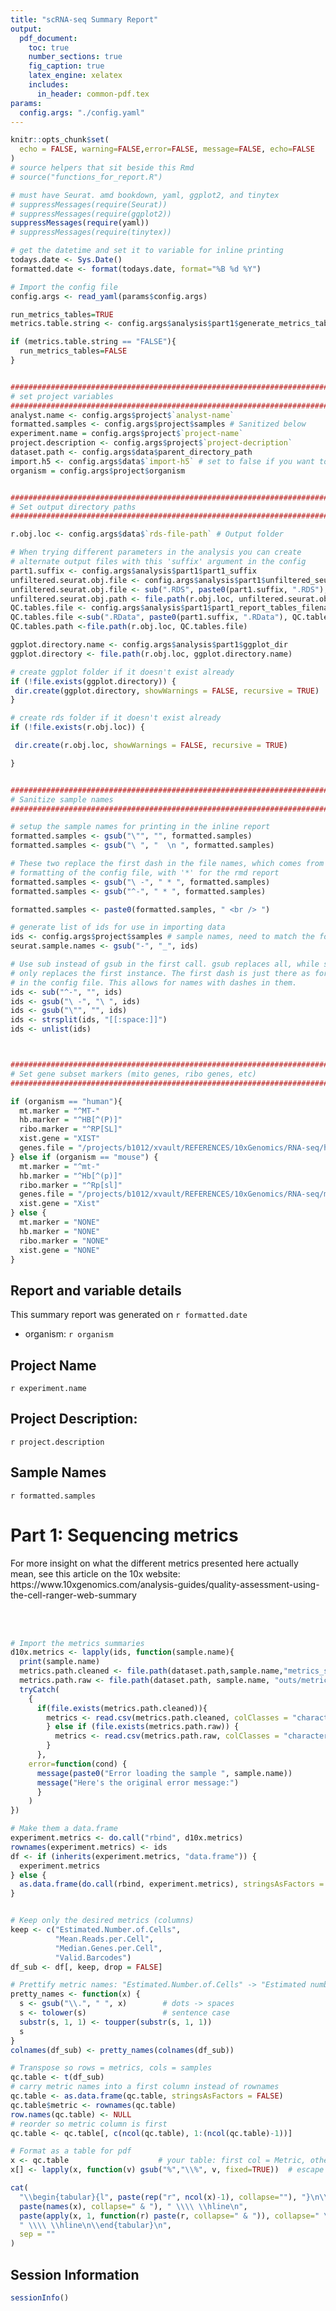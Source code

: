 ```yaml
---
title: "scRNA-seq Summary Report"
output:
  pdf_document:
    toc: true
    number_sections: true
    fig_caption: true
    latex_engine: xelatex
    includes:
      in_header: common-pdf.tex
params:
  config.args: "./config.yaml"
---
```




```r
knitr::opts_chunk$set(
  echo = FALSE, warning=FALSE,error=FALSE, message=FALSE, echo=FALSE
)
# source helpers that sit beside this Rmd
# source("functions_for_report.R")
```



```r
# must have Seurat. amd bookdown, yaml, ggplot2, and tinytex
# suppressMessages(require(Seurat))
# suppressMessages(require(ggplot2))
suppressMessages(require(yaml))
# suppressMessages(require(tinytex))
```


```r

# get the datetime and set it to variable for inline printing
todays.date <- Sys.Date()
formatted.date <- format(todays.date, format="%B %d %Y")

# Import the config file
config.args <- read_yaml(params$config.args)

run_metrics_tables=TRUE
metrics.table.string <- config.args$analysis$part1$generate_metrics_tables

if (metrics.table.string == "FALSE"){
  run_metrics_tables=FALSE
}


################################################################################
# set project variables
################################################################################
analyst.name <- config.args$project$`analyst-name`
formatted.samples <- config.args$project$samples # Sanitized below
experiment.name = config.args$project$`project-name` 
project.description <- config.args$project$`project-decription`
dataset.path <- config.args$data$parent_directory_path
import.h5 <- config.args$data$`import-h5` # set to false if you want to import the matrix files
organism = config.args$project$organism


################################################################################
# Set output directory paths
################################################################################

r.obj.loc <- config.args$data$`rds-file-path` # Output folder

# When trying different parameters in the analysis you can create
# alternate output files with this 'suffix' argument in the config
part1.suffix <- config.args$analysis$part1$part1_suffix
unfiltered.seurat.obj.file <- config.args$analysis$part1$unfiltered_seurat_obj_file
unfiltered.seurat.obj.file <- sub(".RDS", paste0(part1.suffix, ".RDS"), unfiltered.seurat.obj.file )
unfiltered.seurat.obj.path <- file.path(r.obj.loc, unfiltered.seurat.obj.file)
QC.tables.file <- config.args$analysis$part1$part1_report_tables_filename
QC.tables.file <-sub(".RData", paste0(part1.suffix, ".RData"), QC.tables.file)
QC.tables.path <-file.path(r.obj.loc, QC.tables.file)

ggplot.directory.name <- config.args$analysis$part1$ggplot_dir
ggplot.directory <- file.path(r.obj.loc, ggplot.directory.name)

# create ggplot folder if it doesn't exist already
if (!file.exists(ggplot.directory)) {
 dir.create(ggplot.directory, showWarnings = FALSE, recursive = TRUE)
}

# create rds folder if it doesn't exist already
if (!file.exists(r.obj.loc)) {

 dir.create(r.obj.loc, showWarnings = FALSE, recursive = TRUE)

}


################################################################################
# Sanitize sample names
################################################################################

# setup the sample names for printing in the inline report
formatted.samples <- gsub("\"", "", formatted.samples)
formatted.samples <- gsub("\ ", "  \n ", formatted.samples)

# These two replace the first dash in the file names, which comes from the 
# formatting of the config file, with '*' for the rmd report
formatted.samples <- gsub("\ -", " * ", formatted.samples)
formatted.samples <- gsub("^-", " * ", formatted.samples)

formatted.samples <- paste0(formatted.samples, " <br /> ")

# generate list of ids for use in importing data
ids <- config.args$project$samples # sample names, need to match the folders containing the h5 files
seurat.sample.names <- gsub("-", "_", ids)

# Use sub instead of gsub in the first call. gsub replaces all, while sub 
# only replaces the first instance. The first dash is just there as formatting
# in the config file. This allows for names with dashes in them.
ids <- sub("^-", "", ids)
ids <- gsub("\ -", "\ ", ids)
ids <- gsub("\"", "", ids)
ids <- strsplit(ids, "[[:space:]]")
ids <- unlist(ids)



################################################################################
# Set gene subset markers (mito genes, ribo genes, etc)
################################################################################

if (organism == "human"){
  mt.marker = "^MT-"
  hb.marker = "^HB[^(P)]"
  ribo.marker = "^RP[SL]"
  xist.gene = "XIST"
  genes.file = "/projects/b1012/xvault/REFERENCES/10xGenomics/RNA-seq/hg38/refdata-gex-GRCh38-2020-A/genes/genes.gtf"
} else if (organism == "mouse") {
  mt.marker = "^mt-"
  hb.marker = "^Hb[^(p)]"
  ribo.marker = "^Rp[sl]" 
  genes.file = "/projects/b1012/xvault/REFERENCES/10xGenomics/RNA-seq/mm10/refdata-gex-mm10-2020-A/genes/genes.gtf"
  xist.gene = "Xist"
} else {
  mt.marker = "NONE"
  hb.marker = "NONE"
  ribo.marker = "NONE"
  xist.gene = "NONE"
}
```


## Report and variable details

This summary report was generated on `r formatted.date`

* organism: `r organism`

## Project Name

`r experiment.name`

## Project Description:

`r project.description`

## Sample Names

`r formatted.samples `


# Part 1: Sequencing metrics

For more insight on what the different metrics presented here actually mean, see this article on the 10x website: https://www.10xgenomics.com/analysis-guides/quality-assessment-using-the-cell-ranger-web-summary

<br/>
<br/>


```r

# Import the metrics summaries
d10x.metrics <- lapply(ids, function(sample.name){
  print(sample.name)
  metrics.path.cleaned <- file.path(dataset.path,sample.name,"metrics_summary.csv")
  metrics.path.raw <- file.path(dataset.path, sample.name, "outs/metrics_summary.csv") 
  tryCatch( 
    {  
      if(file.exists(metrics.path.cleaned)){     
        metrics <- read.csv(metrics.path.cleaned, colClasses = "character")  
        } else if (file.exists(metrics.path.raw)) { 
          metrics <- read.csv(metrics.path.raw, colClasses = "character")  
        } 
      }, 
    error=function(cond) { 
      message(paste0("Error loading the sample ", sample.name)) 
      message("Here's the original error message:")  
      }
    )
})

# Make them a data.frame
experiment.metrics <- do.call("rbind", d10x.metrics)
rownames(experiment.metrics) <- ids
df <- if (inherits(experiment.metrics, "data.frame")) {
  experiment.metrics
} else {
  as.data.frame(do.call(rbind, experiment.metrics), stringsAsFactors = FALSE)
}


# Keep only the desired metrics (columns)
keep <- c("Estimated.Number.of.Cells",
          "Mean.Reads.per.Cell",
          "Median.Genes.per.Cell",
          "Valid.Barcodes")
df_sub <- df[, keep, drop = FALSE]

# Prettify metric names: "Estimated.Number.of.Cells" -> "Estimated number of cells"
pretty_names <- function(x) {
  s <- gsub("\\.", " ", x)        # dots -> spaces
  s <- tolower(s)                 # sentence case
  substr(s, 1, 1) <- toupper(substr(s, 1, 1))
  s
}
colnames(df_sub) <- pretty_names(colnames(df_sub))

# Transpose so rows = metrics, cols = samples
qc.table <- t(df_sub)
# carry metric names into a first column instead of rownames
qc.table <- as.data.frame(qc.table, stringsAsFactors = FALSE)
qc.table$metric <- rownames(qc.table)
row.names(qc.table) <- NULL
# reorder so metric column is first
qc.table <- qc.table[, c(ncol(qc.table), 1:(ncol(qc.table)-1))]

# Format as a table for pdf
x <- qc.table                    # your table: first col = Metric, others = samples
x[] <- lapply(x, function(v) gsub("%","\\%", v, fixed=TRUE))  # escape % for LaTeX

cat(
  "\\begin{tabular}{l", paste(rep("r", ncol(x)-1), collapse=""), "}\n\\hline\n",
  paste(names(x), collapse=" & "), " \\\\ \\hline\n",
  paste(apply(x, 1, function(r) paste(r, collapse=" & ")), collapse=" \\\\\n"),
  " \\\\ \\hline\n\\end{tabular}\n",
  sep = ""
)
```





## Session Information
```r
sessionInfo()
```

